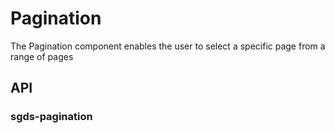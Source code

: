 
<Meta of={PaginationStories} />

# Pagination

The Pagination component enables the user to select a specific page from a range of pages

<Canvas>
  <Story of={PaginationStories.Basic} />
</Canvas>

## API

### sgds-pagination

<Controls />
